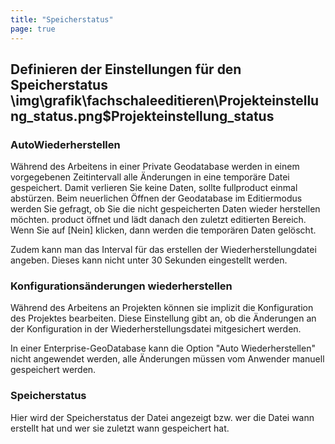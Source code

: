 ```yaml
---
title: "Speicherstatus"
page: true
---
```

## Definieren der Einstellungen f&#252;r den Speicherstatus<Image>\img\grafik\fachschaleeditieren\Projekteinstellung_status.png$Projekteinstellung_status</Image>

### AutoWiederherstellen
W&#228;hrend des Arbeitens in einer Private Geodatabase werden in einem vorgegebenen Zeitintervall alle &#196;nderungen in eine tempor&#228;re Datei gespeichert. Damit verlieren Sie keine Daten, sollte  <Placeholder>fullproduct</Placeholder> einmal abst&#252;rzen. Beim neuerlichen &#214;ffnen der Geodatabase im Editiermodus werden Sie gefragt, ob Sie die nicht gespeicherten Daten wieder herstellen m&#246;chten.  <Placeholder>product</Placeholder> &#246;ffnet und l&#228;dt danach den zuletzt editierten Bereich.
Wenn Sie auf [Nein] klicken, dann werden die tempor&#228;ren Daten gel&#246;scht.

Zudem kann man das Interval f&#252;r das erstellen der Wiederherstellungdatei angeben. Dieses kann nicht unter 30 Sekunden eingestellt werden.


### Konfigurations&#228;nderungen wiederherstellen
W&#228;hrend des Arbeitens an Projekten k&#246;nnen sie implizit die Konfiguration des Projektes bearbeiten. Diese Einstellung gibt an, ob die &#196;nderungen an der Konfiguration in der Wiederherstellungsdatei mitgesichert werden. 

<Success>
In einer Enterprise-GeoDatabase kann die Option &quot;Auto Wiederherstellen&quot; nicht angewendet werden, alle &#196;nderungen m&#252;ssen vom Anwender manuell gespeichert werden. 
</Success>


### Speicherstatus
Hier wird der Speicherstatus der Datei angezeigt bzw. wer die Datei wann erstellt hat und wer sie zuletzt wann gespeichert hat.



